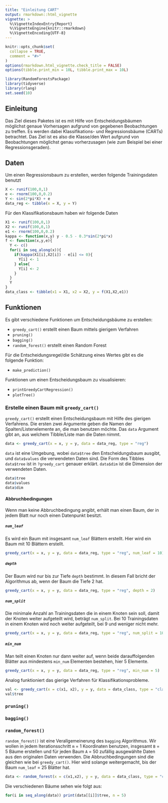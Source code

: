 ```yaml
---
title: "Einleitung CART"
output: rmarkdown::html_vignette
vignette: >
  %\VignetteIndexEntry{Report}
  %\VignetteEngine{knitr::rmarkdown}
  %\VignetteEncoding{UTF-8}
---
```


```r
knitr::opts_chunk$set(
  collapse = TRUE,
  comment = "#>"
)
options(rmarkdown.html_vignette.check_title = FALSE)
options(tibble.print_min = 10L, tibble.print_max = 10L)
```

```r
library(RandomForestsPackage)
library(tidyverse)
library(rlang)
set.seed(10)
```
## Einleitung
Das Ziel dieses Paketes ist es mit Hilfe von Entscheidungsbäumen möglichst genaue Vorhersagen aufgrund von gegebenen Beobachtungen zu treffen. Es werden dabei Klassifikations- und Regressionsbäume (CARTs) betrachtet. Das Ziel ist es also die Klasse/den Wert aufgrund von Beobachtungen möglichst genau vorherzusagen (wie zum Beispiel bei einer Regressionsgeraden).


## Daten
Um einen Regressionsbaum zu erstellen, werden folgende Trainingsdaten benutzt
```r
X <- runif(100,0,1)
e <- rnorm(100,0,0.2)
Y <- sin(2*pi*X) + e
data_reg <- tibble(x = X, y = Y)
```
Für den Klassifikationsbaum haben wir folgende Daten
```r
X1 <- runif(100,0,1)
X2 <- runif(100,0,1)
e1 <- rnorm(100,0,0.2)
kappa <- function(x,y) y - 0.5 - 0.3*sin(2*pi*x)
f <- function(x,y,e){
  Y <- c()
  for(i in seq_along(x)){
    if(kappa(X1[i],X2[i]) - e[i] <= 0){
      Y[i] <- 1
    } else{
      Y[i] <- 2
    }
  }
  Y
}
data_class <- tibble(x1 = X1, x2 = X2, y = f(X1,X2,e1))
```



## Funktionen
Es gibt verschiedene Funktionen um Entscheidungsbäume zu erstellen:

* `greedy_cart()` erstellt einen Baum mittels gierigem Verfahren
* `pruning()`
* `bagging()`
* `random_forest()` erstellt einen Random Forest

Für die Entscheidungsregel/die Schätzung eines Wertes gibt es die folgende Funktion:

* `make_prediction()`

Funktionen um einen Entscheidungsbaum zu visualisieren:

* `printGreedyCartRegression()`
* `plotTree()`


### Erstelle einen Baum mit `greedy_cart()`
`greedy_cart()` erstellt einen Entscheidungsbaum mit Hilfe des gierigen Verfahrens. Die ersten zwei Argumente geben die Namen der Spalten/Listenelemente an, die man benutzen möchte. Das `data` Argument gibt an, aus welchem Tibble/Liste man die Daten nimmt.
```r
data <- greedy_cart(x = x, y = y, data = data_reg, type = "reg")
```
`data` ist eine Umgebung, wobei `data$tree` den Entscheidungsbaum ausgibt, und `data$values` die verwendeten Daten sind. Die Form des Tibbles `data$tree` ist in `?greedy_cart` genauer erklärt.
`data$dim` ist die Dimension der verwendeten Daten.
```r
data$tree
data$values
data$dim
```


#### Abbruchbedingungen
Wenn man keine Abbruchbedingung angibt, erhält man einen Baum, der in jedem Blatt nur noch einen Datenpunkt besitzt.

##### `num_leaf`
Es wird ein Baum mit insgesamt `num_leaf` Blättern erstellt. Hier wird ein Baum mit 10 Blättern erstellt.
```r
greedy_cart(x = x, y = y, data = data_reg, type = "reg", num_leaf = 10)
```

##### `depth`
Der Baum wird nur bis zur Tiefe `depth` bestimmt. In diesem Fall bricht der Algorithmus ab, wenn der Baum die Tiefe 2 hat.
```r
greedy_cart(x = x, y = y, data = data_reg, type = "reg", depth = 2)
```
##### `num_split`
Die minimale Anzahl an Trainingsdaten die in einem Knoten sein soll, damit der Knoten weiter aufgeteilt wird, beträgt `num_split`. Bei 10 Trainingsdaten in einem Knoten wird noch weiter aufgeteilt, bei 9 und weniger nicht mehr.
```r
greedy_cart(x = x, y = y, data = data_reg, type = "reg", num_split = 10)
```
##### `min_num`
Man teilt einen Knoten nur dann weiter auf, wenn beide darauffolgenden Blätter aus mindestens `min_num` Elementen bestehen, hier 5 Elemente.
```r
greedy_cart(x = x, y = y, data = data_reg, type = "reg", min_num = 5)
```

Analog funktioniert das gierige Verfahren für Klassifikationsprobleme.
```r
val <- greedy_cart(x = c(x1, x2), y = y, data = data_class, type = "class", depth = 3)
val$tree
```

### `pruning()`

### `bagging()`

### `random_forest()`
`random_forest()` ist eine Verallgemeinerung des `bagging` Algorithmus. Wir wollen in jedem Iterationsschritt `m` = 1 Koordinaten benutzen, insgesamt `B` = 5 Bäume erstellen und für jeden Baum `A` = 50 zufällig ausgewählte Daten aus den originalen Daten verwenden. Die Abbruchbedingungen sind die gleichen wie bei `greedy_cart()`. Hier wird solange weitergemacht, bis der Baum `num_leaf` = 25 Blätter hat.
```r
data <- random_forest(x = c(x1,x2), y = y, data = data_class, type = "class", B = 5, A = 50, m = 1, num_leaf = 25)
```
Die verschiedenen Bäume sehen wie folgt aus:
```r
for(i in seq_along(data)) print(data[[i]]$tree, n = 5)
```



